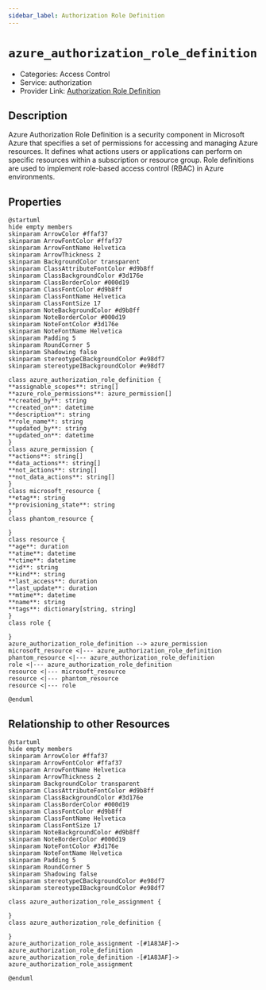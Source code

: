 ```yaml
---
sidebar_label: Authorization Role Definition
---
```


# `azure_authorization_role_definition`

- Categories: Access Control
- Service: authorization
- Provider Link: [Authorization Role Definition](https://learn.microsoft.com/en-us/azure/role-based-access-control/role-definitions)

## Description

Azure Authorization Role Definition is a security component in Microsoft Azure that specifies a set of permissions for accessing and managing Azure resources. It defines what actions users or applications can perform on specific resources within a subscription or resource group. Role definitions are used to implement role-based access control (RBAC) in Azure environments.

## Properties

<ZoomPanPinch>

```kroki imgType="plantuml" imgAlt="Diagram of Authorization Role Definition data model"
@startuml
hide empty members
skinparam ArrowColor #ffaf37
skinparam ArrowFontColor #ffaf37
skinparam ArrowFontName Helvetica
skinparam ArrowThickness 2
skinparam BackgroundColor transparent
skinparam ClassAttributeFontColor #d9b8ff
skinparam ClassBackgroundColor #3d176e
skinparam ClassBorderColor #000d19
skinparam ClassFontColor #d9b8ff
skinparam ClassFontName Helvetica
skinparam ClassFontSize 17
skinparam NoteBackgroundColor #d9b8ff
skinparam NoteBorderColor #000d19
skinparam NoteFontColor #3d176e
skinparam NoteFontName Helvetica
skinparam Padding 5
skinparam RoundCorner 5
skinparam Shadowing false
skinparam stereotypeCBackgroundColor #e98df7
skinparam stereotypeIBackgroundColor #e98df7

class azure_authorization_role_definition {
**assignable_scopes**: string[]
**azure_role_permissions**: azure_permission[]
**created_by**: string
**created_on**: datetime
**description**: string
**role_name**: string
**updated_by**: string
**updated_on**: datetime
}
class azure_permission {
**actions**: string[]
**data_actions**: string[]
**not_actions**: string[]
**not_data_actions**: string[]
}
class microsoft_resource {
**etag**: string
**provisioning_state**: string
}
class phantom_resource {

}
class resource {
**age**: duration
**atime**: datetime
**ctime**: datetime
**id**: string
**kind**: string
**last_access**: duration
**last_update**: duration
**mtime**: datetime
**name**: string
**tags**: dictionary[string, string]
}
class role {

}
azure_authorization_role_definition --> azure_permission
microsoft_resource <|--- azure_authorization_role_definition
phantom_resource <|--- azure_authorization_role_definition
role <|--- azure_authorization_role_definition
resource <|--- microsoft_resource
resource <|--- phantom_resource
resource <|--- role

@enduml
```

</ZoomPanPinch>

## Relationship to other Resources

<ZoomPanPinch>

```kroki imgType="plantuml" imgAlt="Diagram of Authorization Role Definition resource relationships"
@startuml
hide empty members
skinparam ArrowColor #ffaf37
skinparam ArrowFontColor #ffaf37
skinparam ArrowFontName Helvetica
skinparam ArrowThickness 2
skinparam BackgroundColor transparent
skinparam ClassAttributeFontColor #d9b8ff
skinparam ClassBackgroundColor #3d176e
skinparam ClassBorderColor #000d19
skinparam ClassFontColor #d9b8ff
skinparam ClassFontName Helvetica
skinparam ClassFontSize 17
skinparam NoteBackgroundColor #d9b8ff
skinparam NoteBorderColor #000d19
skinparam NoteFontColor #3d176e
skinparam NoteFontName Helvetica
skinparam Padding 5
skinparam RoundCorner 5
skinparam Shadowing false
skinparam stereotypeCBackgroundColor #e98df7
skinparam stereotypeIBackgroundColor #e98df7

class azure_authorization_role_assignment {

}
class azure_authorization_role_definition {

}
azure_authorization_role_assignment -[#1A83AF]-> azure_authorization_role_definition
azure_authorization_role_definition -[#1A83AF]-> azure_authorization_role_assignment

@enduml
```

</ZoomPanPinch>
